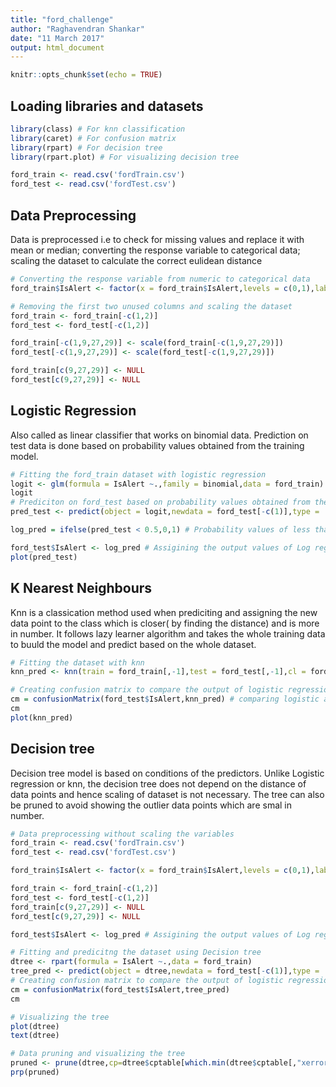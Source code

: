 ```yaml
---
title: "ford_challenge"
author: "Raghavendran Shankar"
date: "11 March 2017"
output: html_document
---
```


```r
knitr::opts_chunk$set(echo = TRUE)
```

## Loading libraries and datasets

```r
library(class) # For knn classification
library(caret) # For confusion matrix
library(rpart) # For decision tree
library(rpart.plot) # For visualizing decision tree

ford_train <- read.csv('fordTrain.csv')
ford_test <- read.csv('fordTest.csv')
```

## Data Preprocessing 

Data is preprocessed i.e to check for missing values and replace it with mean or median; converting the response variable to categorical data; scaling the dataset to calculate the correct eulidean distance
```r
# Converting the response variable from numeric to categorical data
ford_train$IsAlert <- factor(x = ford_train$IsAlert,levels = c(0,1),labels = c(0,1))

# Removing the first two unused columns and scaling the dataset
ford_train <- ford_train[-c(1,2)]
ford_test <- ford_test[-c(1,2)]

ford_train[-c(1,9,27,29)] <- scale(ford_train[-c(1,9,27,29)])
ford_test[-c(1,9,27,29)] <- scale(ford_test[-c(1,9,27,29)])

ford_train[c(9,27,29)] <- NULL
ford_test[c(9,27,29)] <- NULL
```

## Logistic Regression

Also called as linear classifier that works on binomial data. Prediction on test data is done based on probability values obtained from the training model.
```r
# Fitting the ford_train dataset with logistic regression
logit <- glm(formula = IsAlert ~.,family = binomial,data = ford_train)
logit
# Prediciton on ford_test based on probability values obtained from the ford_train
pred_test <- predict(object = logit,newdata = ford_test[-c(1)],type = 'response')

log_pred = ifelse(pred_test < 0.5,0,1) # Probability values of less than 50% are assigned 0 i.e not alert

ford_test$IsAlert <- log_pred # Assigining the output values of Log regression to the test set
plot(pred_test)
```

## K Nearest Neighbours

Knn is a classication method used when prediciting and assigning the new data point to the class which is closer( by finding the distance) and is more in number. It follows lazy learner algorithm and takes the whole training data to buuld the model and predict based on the whole dataset.
```r
# Fitting the dataset with knn
knn_pred <- knn(train = ford_train[,-1],test = ford_test[,-1],cl = ford_train[,1],k = 5)

# Creating confusion matrix to compare the output of logistic regression with the knn output
cm = confusionMatrix(ford_test$IsAlert,knn_pred) # comparing logistic and knn models
cm
plot(knn_pred)
```

## Decision tree

Decision tree model is based on conditions of the predictors. Unlike Logistic regression or knn, the decision tree does not depend on the distance of data points and hence scaling of dataset is not necessary.
The tree can also be pruned to avoid showing the outlier data points which are smal in number.
```r
# Data preprocessing without scaling the variables
ford_train <- read.csv('fordTrain.csv')
ford_test <- read.csv('fordTest.csv')

ford_train$IsAlert <- factor(x = ford_train$IsAlert,levels = c(0,1),labels = c(0,1))

ford_train <- ford_train[-c(1,2)]
ford_test <- ford_test[-c(1,2)]
ford_train[c(9,27,29)] <- NULL
ford_test[c(9,27,29)] <- NULL

ford_test$IsAlert <- log_pred # Assigining the output values of Log regression to the test set

# Fitting and predicitng the dataset using Decision tree
dtree <- rpart(formula = IsAlert ~.,data = ford_train)
tree_pred <- predict(object = dtree,newdata = ford_test[-c(1)],type = 'class')
# Creating confusion matrix to compare the output of logistic regression with the decision tree output
cm = confusionMatrix(ford_test$IsAlert,tree_pred)
cm

# Visualizing the tree
plot(dtree)
text(dtree)

# Data pruning and visualizing the tree
pruned <- prune(dtree,cp=dtree$cptable[which.min(dtree$cptable[,"xerror"]),"CP"])
prp(pruned)
```

